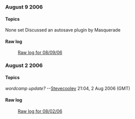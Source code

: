 ===August 9 2006===

====Topics====
None set
Discussed an autosave plugin by Masquerade

====Raw log====
:[[IRC_Meetups/2006/August/August09RawLog|Raw log for 08/09/06]]

===August 2 2006===
====Topics====
''wordcamp update?'' --[[User:Stevecooley|Stevecooley]] 21:04, 2 Aug 2006 (GMT)

====Raw log====
:[[IRC_Meetups/2006/August/August02RawLog|Raw log for 08/02/06]]

{{meetup}}